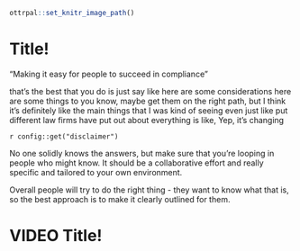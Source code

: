```r
ottrpal::set_knitr_image_path()
```

# Title!

"Making it easy for people to succeed in compliance"

that's the best that you do is just say like here are some considerations here are some things to you know, maybe get them on the right path, but I think it's definitely like the main things that I was kind of seeing even just like put different law firms have put out about everything is like, Yep, it's changing

<div class = disclaimer>
`r config::get("disclaimer")`
</div>

No one solidly knows the answers, but make sure that you're looping in people who might know. It should be a collaborative effort and really specific and tailored to your own environment.

Overall people will try to do the right thing - they want to know what that is, so the best approach is to make it clearly outlined for them.


# VIDEO Title!